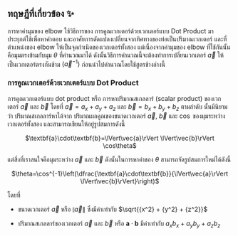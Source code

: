 ## ทฤษฎีที่เกี่ยวข้อง ✨

การหาค่ามุมของ elbow ใช้วิธีการของ การคูณเวกเตอร์ด้วยเวกเตอร์แบบ Dot Product มาประยุกต์ใช้เพื่อหาคำตอบ และอาศัยการดัดแปลงเปลี่ยนจากทิศทางของท่อเป็นปริมาณเวกเตอร์ และที่ตำแหน่งของ elbow ให้เป็นจุดกำเนิดของเวกเตอร์ทั้งสอง แต่เนื่องจากค่ามุมของ elbow ที่ใช้กันนั้นคือมุมตรงข้ามกับมุม $\theta$ ที่คำนวณมาได้ ดังนั้นวิธีการคำนวณนี้จะต้องทำการเปลี่ยนเวกเตอร์ $\vec{a}$ ให้เป็นเวกเตอร์ตรงกันข้าม $(\vec{a}^{-1})$ ก่อนนำไปคำนวณโดยใช้สูตรข้างล่างนี้

### การคูณเวกเตอร์ด้วยเวกเตอร์แบบ Dot Product

การคูณเวกเตอร์แบบ dot product หรือ การหาปริมาณสเกลลาร์ (scalar product) ของเวกเตอร์ $\vec{a}$ และ $\vec{b}$ โดยที่ $\vec{a}=a_x+a_y+a_z$ และ $\vec{b}=b_x+b_y+b_z$ ตามลำดับ นั้นมีนิยามว่า ปริมาณสเกลลาร์หาได้จาก ปริมาณผลคูณของขนาดเวกเตอร์ $\vec{a}$, $\vec{b}$ และ $\cos$ ของมุมระหว่างเวกเตอร์ทั้งสอง และสามารถเขียนให้อยู่รูปสมการดังนี้

<div align="center">
  $\textbf{a}\cdot\textbf{b}=\lVert\vec{a}\rVert \lVert\vec{b}\rVert \cos\theta$
</div>

แต่สิ่งที่เราสนใจคือมุมระหว่าง $\vec{a}$ และ $\vec{b}$ ดังนั้นในการหาค่าของ $\theta$ สามารถจัดรูปสมการใหม่ได้ดังนี้

<div align="center">
$\theta=\cos^{-1}\left(\dfrac{\textbf{a}\cdot\textbf{b}}{\lVert\vec{a}\rVert \lVert\vec{b}\rVert}\right)$
</div>

โดยที่

- ขนาดเวกเตอร์ $\vec{a}$ หรือ $\lVert\vec{a}\rVert$ ซึ่งมีค่าเท่ากับ $\sqrt{{x^2} + {y^2} + {z^2}}$

- ปริมาณสเกลลาร์ของเวกเตอร์ $\vec{a}$ และ $\vec{b}$ หรือ $\textbf{a}\cdot\textbf{b}$ มีค่าเท่ากับ $a_x b_x + a_y b_y + a_z b_z$
